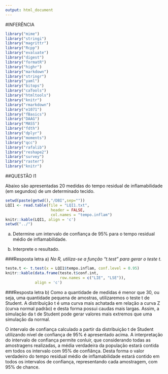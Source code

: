 ---
output: html_document
---
#INFERÊNCIA
```{r, include=FALSE}
library("mime")
library("stringi")
library("magrittr") 
library("Rcpp")
library("evaluate")
library("digest")
library("formatR")
library("highr")
library("markdown")
library("stringr")
library("yaml")
library("bitops")
library("caTools")
library("htmltools")
library("knitr")
library("rmarkdown")
library("e1071")
library("fBasics")
library("DAAG")
library("MASS")
library("fdth")
library("dplyr")
library("moments")
library("qcc")
library("rafalib")
library("reshape2")
library("survey")
library("raster")
library("knitr")
```

##QUESTÃO I1

Abaixo são apresentadas 20 medidas do tempo residual de inflamabilidade (em segundos) de um determinado tecido.

```{r, echo=FALSE}
setwd(paste(getwd(),"/DBI",sep=""))
LQI1 <- read.table(file = "LQI1.txt",
                    header = FALSE,
                    col.names = "tempo.inflam")
knitr::kable(LQI1, align = 'c')
setwd("../")
```

a) Determine um intervalo de confiança de 95% para o tempo residual médio de inflamabilidade.

b) Interprete o resultado.

###Resposta letra a)
*No R, utiliza-se a função "t.test" para gerar o teste t.*
```{r, echo = TRUE, results= 'asis'}
teste.t <- t.test(x = LQI1$tempo.inflam, conf.level = 0.95)
knitr::kable(data.frame(teste.t$conf.int,
                        row.names = c("LIE", "LSE")),
             align = 'c')
```

###Resposta letra b)
Como a quantidade de medidas é menor que 30, ou seja, uma quantidade pequena de amostras, utilizaremos o teste t de Student. A distribuição t é uma curva mais achatada em relação a curva Z (curva normal padrão) e desta forma possui caudas mais largas. Assim, a simulação da t de Student pode gerar valores mais extremos que uma simulação da normal.

O intervalo de confiança calculado a partir da distribuição t de Student utilizando nível de confiança de 95% é apresentado acima. A interpretação do intervalo de confiança permite conluir, que considerando todas as amostragens realizadas, a média verdadeira da população estará contida em todos os intervalo com 95% de confiânça. Desta forma o valor verdadeiro do tempo residual médio de inflamabilidade estará contido em todos os intervalos de confiança, representando cada amostragem, com 95% de chance.